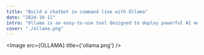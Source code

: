 ```yaml
---
title: "Build a chatbot in command line with Ollama"
date: "2024-10-11"
intro: "Ollama is an easy-to-use tool designed to deploy powerful AI models locally, such as Meta's Llama. It enables developers and hobbyists to run AI models effortlessly without requiring extensive cloud infrastructure or specialized hardware setups. About 2 weeks ago, Meta released their latest model llama 3.2. I've been wanted to build a little chatbot of my own since a while. This time we’ll build a simple command-line chatbot using Node.js, integrated with Ollama to interact with a local Llama model."
cover: "./ollama.png"
---
```



<Image src={OLLAMA} title={'ollama.png'} />

<Title title={'Build a chatbot in command line with Ollama'} />

_October 11, 2024_

Ollama is an easy-to-use tool designed to deploy powerful AI models locally, such as Meta's Llama. It enables developers and hobbyists to run AI models effortlessly without requiring extensive cloud infrastructure or specialized hardware setups. About 2 weeks ago, Meta released their latest model llama 3.2. I've been wanted to build a little chatbot of my own since a while. This time we’ll build a simple command-line chatbot using Node.js, integrated with Ollama to interact with a local Llama model.

# 1. Setup Ollama and the server

First, ensure you have Ollama installed. Ollama provides different download methods for each platform. See [GitHub - Ollama](https://github.com/ollama/ollama?tab=readme-ov-file#ollama)

After installing Ollama, make sure it is up and running locally. Then, choose your model from the [list of available models](https://ollama.com/search). Since we are only running the model on a Macbook Pro, we are getting the standard Llama 3.2 with 3B parameters and takes 2GB space. If you want to get a model that is more hardware friendly, you can probably choose Llama 3.2 with 1B parameters.

Next, initialize a new Node.js project and install a dependency for ease:
```
npm install node-fetch
```
# 2. Chatbot Script

Create a new file named chatbot.js:
```js
const fetch = require('node-fetch');
const readline = require('readline');

const rl = readline.createInterface({
  input: process.stdin,
  output: process.stdout,
});

async function sendMessage(message) {
  const response = await fetch('http://localhost:11434/api/chat', {
    method: 'POST',
    headers: { 'Content-Type': 'application/json' },
    body: JSON.stringify({
      model: 'llama3.2',
      messages: [{ role: 'user', content: message }],
      stream: false,
    }),
  });

  const data = await response.json();
  return data;
}

function chat() {
  rl.question('You: ', async (message) => {
    if (message.toLowerCase() === 'exit') {
      rl.close();
      return;
    }

    try {
      const reply = await sendMessage(message);
      console.log('Llama:', reply.message.content);
    } catch (error) {
      console.error('Error:', error);
    }

    chat();
  });
}

console.log("Chatbot started! Type 'exit' to quit.");
chat();
```

Since Ollama provides a set of [APIs](https://github.com/ollama/ollama/blob/main/docs/api.md) that makes it a server out of the box, we can directly send request to the Ollama server hosted at `localhost:11434`. Here we are specifying the model that we chose in the request, and to keep it simple, we set `stream` to `false`, this way each answer from the model will be a full paragraph instead of words in chunks, so that we don't have to concat all the chunks to form a readable answer.

Here we are using `readline` module to interact with the model from command line. Once we get an answer from the model, we repeat the `chat()` function so that we can keep talking to the model.

# 3. Talk to me

Start the chatbot by running:
```
node chatbot.js
```
Now, interact directly with your chatbot in the terminal:
```
Chatbot started! Type 'exit' to quit.
You: Why is the sky blue?
Llama: The sky is blue due to the scattering of sunlight by the atmosphere...
```
Wrapping Up

This is a super simple yet powerful chatbot running entirely on your local machine using Ollama and Node.js. Although Ollama provides chatting with model in command line itself, the way we use a node server to communicate with it is probably more align with how LLMs are being used in read world business. We can experiment further by integrating different models and enhancing functionalities. Enjoy chatting!